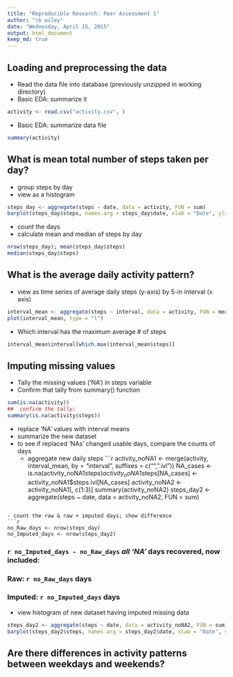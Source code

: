 ```yaml
---
title: "Reproducible Research: Peer Assessment 1"
author: "rb wiley"
date: "Wednesday, April 15, 2015"
output: html_document
keep_md: true
---
```



## Loading and preprocessing the data
- Read the data file into database (previously unzipped in working directory)
- Basic EDA: summarize it
```r
activity <- read.csv("activity.csv", )

```
- Basic EDA: summarize data file
```r
summary(activity)
```

## What is mean total number of steps taken per day?
- group steps by day
- view as a histogram
```r
steps_day <- aggregate(steps ~ date, data = activity, FUN = sum)
barplot(steps_day$steps, names.arg = steps_day$date, xlab = "Date", ylab = "# Steps")
```

- count the days
- calculate mean and median of steps by day
```r
nrow(steps_day); mean(steps_day$steps)
median(steps_day$steps)
```
## What is the average daily activity pattern?
- view as time series of average daily steps (y-axis) by 5-in interval (x axis)

```r
interval_mean <- aggregate(steps ~ interval, data = activity, FUN = mean)
plot(interval_mean, type = "l")
```

- Which interval has the maximum average # of steps
```r
interval_mean$interval[which.max(interval_mean$steps)]
```

## Imputing missing values
- Tally the missing values ('NA') in steps variable
- Confirm that tally from summary() function

```r
sum(is.na(activity))
##  confirm the tally:
summary(is.na(activity$steps))
```

- replace 'NA' values with interval means
- summarize the new dataset
- to see if replaced 'NAs' changed usable days, compare the counts of days
  - aggregate new daily steps
```r
activity_noNA1 <- merge(activity, interval_mean, by = "interval", 
    suffixes = c("",".ivl"))
NA_cases <- is.na(activity_noNA1$steps)
activity_noNA1$steps[NA_cases] <- activity_noNA1$steps.ivl[NA_cases]
activity_noNA2 <- activity_noNA1[, c(1:3)]
summary(activity_noNA2)
steps_day2 <- aggregate(steps ~ date, data = activity_noNA2, FUN = sum)

```

- count the raw & raw + imputed days; show difference
```r
no_Raw_days <- nrow(steps_day) 
no_Imputed_days <- nrow(steps_day2) 
```

### `r no_Imputed_days - no_Raw_days` *all 'NA'* days recovered, now included: 
### Raw: `r no_Raw_days` days
### Imputed: `r no_Imputed_days` days


- view histogram of new dataset having imputed missing data
```r
steps_day2 <- aggregate(steps ~ date, data = activity_noNA2, FUN = sum)
barplot(steps_day2$steps, names.arg = steps_day2$date, xlab = "Date", ylab = "# Steps")
```

## Are there differences in activity patterns between weekdays and weekends?

```r

```
